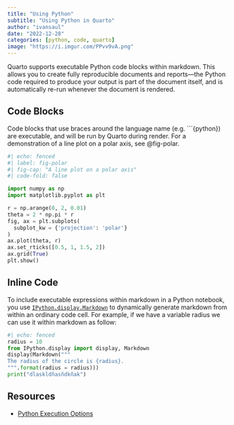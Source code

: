 ```yaml
---
title: "Using Python"
subtitle: "Using Python in Quarto"
author: "ivansaul"
date: "2022-12-28"
categories: [python, code, quarto]
image: "https://i.imgur.com/PPvv9vA.png"
---
```


Quarto supports executable Python code blocks within markdown. This allows you to create fully reproducible documents and reports—the Python code required to produce your output is part of the document itself, and is automatically re-run whenever the document is rendered.

## Code Blocks

Code blocks that use braces around the language name (e.g. ```{python}) are executable, and will be run by Quarto during render. For a demonstration of a line plot on a polar axis, see @fig-polar.

```python
#| echo: fenced
#| label: fig-polar
#| fig-cap: "A line plot on a polar axis"
#| code-fold: false

import numpy as np
import matplotlib.pyplot as plt

r = np.arange(0, 2, 0.01)
theta = 2 * np.pi * r
fig, ax = plt.subplots(
  subplot_kw = {'projection': 'polar'} 
)
ax.plot(theta, r)
ax.set_rticks([0.5, 1, 1.5, 2])
ax.grid(True)
plt.show()
```

## Inline Code

To include executable expressions within markdown in a Python notebook, you use [`IPython.display.Markdown`](https://ipython.readthedocs.io/en/stable/api/generated/IPython.display.html) to dynamically generate markdown from within an ordinary code cell. For example, if we have a variable radius we can use it within markdown as follow:

```python
#| echo: fenced
radius = 10
from IPython.display import display, Markdown
display(Markdown("""
The radius of the circle is {radius}.
""".format(radius = radius)))
print("dlaskldñasñdkñak")
```

## Resources

- [Python Execution Options](https://quarto.org/docs/computations/execution-options.html)